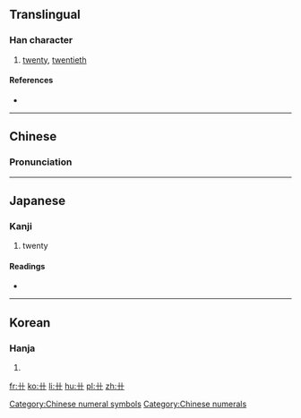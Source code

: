 {{also|〹|廿|廾}}
==Translingual==
{{character info/new}}
===Han character===
{{Han char|rn=1|rad=一|as=02|sn=3|four=|canj=JJ}}

# [[twenty]], [[twentieth]]

====References====
* {{Han ref|kx=0155.200|dkj=02698|dj=0353.010|hdz=10058.100|uh=5344|ud=21316|bh=A2CD|bd=41677}}

[[Category:Chinese numeral symbols]]
[[Category:Chinese numerals]]

----

==Chinese==
{{zh-forms}}

===Pronunciation===
{{zh-pron
|m=niàn
|c=jaa6, je6
|mc=
|oc=
|cat=num,a
}}

----

==Japanese==

===Kanji===
{{ja-kanji|grade=|rs=一02}}

# twenty

====Readings====
* {{ja-readings|on=[[じゅう]] (jū), [[にゅう]] (nyū)|kun=[[にじゅう]] (nijuu)}}

----

==Korean==

===Hanja===
{{ko-hanja|hangeul=입|rv=ip|mr=ip}}

# {{defn|lang=ko|sort=一02}}

[[fr:卄]]
[[ko:卄]]
[[li:卄]]
[[hu:卄]]
[[pl:卄]]
[[zh:卄]]
